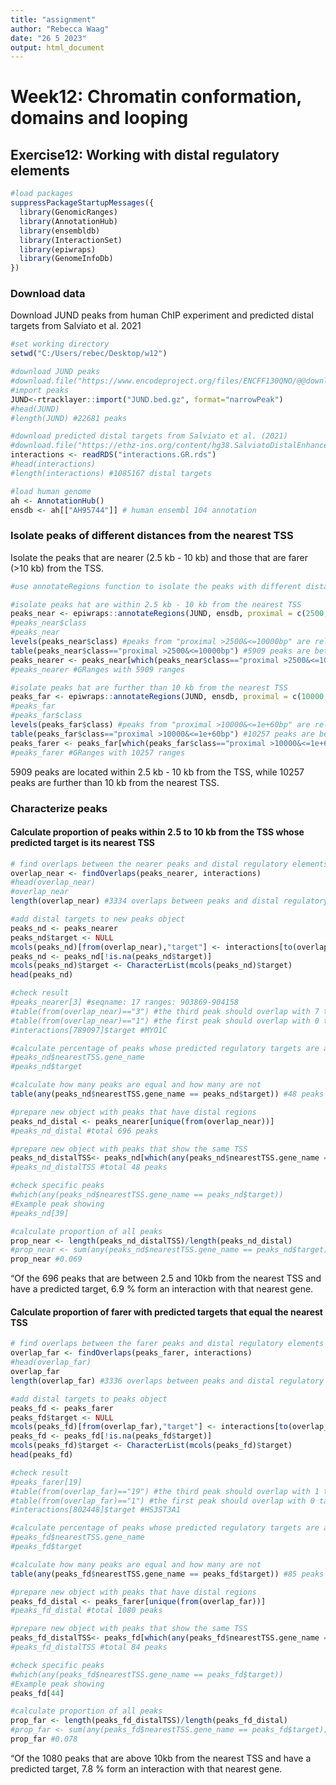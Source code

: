 ---
title: "assignment"
author: "Rebecca Waag"
date: "26 5 2023"
output: html_document
---

# Week12: Chromatin conformation, domains and looping

## Exercise12: Working with distal regulatory elements

```{r}
#load packages
suppressPackageStartupMessages({
  library(GenomicRanges)
  library(AnnotationHub)
  library(ensembldb)
  library(InteractionSet)
  library(epiwraps)
  library(GenomeInfoDb)
})
```

### Download data

Download JUND peaks from human ChIP experiment and predicted distal targets from Salviato et al. 2021

```{r}
#set working directory
setwd("C:/Users/rebec/Desktop/w12")

#download JUND peaks
#download.file("https://www.encodeproject.org/files/ENCFF130QNO/@@download/ENCFF130QNO.bed.gz",dest="JUND.bed.gz")
#import peaks
JUND<-rtracklayer::import("JUND.bed.gz", format="narrowPeak")
#head(JUND)
#length(JUND) #22681 peaks

#download predicted distal targets from Salviato et al. (2021)
#download.file("https://ethz-ins.org/content/hg38.SalviatoDistalEnhancerTargets.GR.rds", "interactions.GR.rds", mode="wb")
interactions <- readRDS("interactions.GR.rds")
#head(interactions)
#length(interactions) #1085167 distal targets
```

```{r}
#load human genome
ah <- AnnotationHub()
ensdb <- ah[["AH95744"]] # human ensembl 104 annotation
```

### Isolate peaks of different distances from the nearest TSS

Isolate the peaks that are nearer (2.5 kb - 10 kb) and those that are farer (>10 kb) from the TSS. 

```{r warning=FALSE}
#use annotateRegions function to isolate the peaks with different distances from TSS

#isolate peaks hat are within 2.5 kb - 10 kb from the nearest TSS
peaks_near <- epiwraps::annotateRegions(JUND, ensdb, proximal = c(2500,10000))
#peaks_near$class
#peaks_near
levels(peaks_near$class) #peaks from "proximal >2500&<=10000bp" are relevant
table(peaks_near$class=="proximal >2500&<=10000bp") #5909 peaks are between 2.5 and 10kb from TSS
peaks_nearer <- peaks_near[which(peaks_near$class=="proximal >2500&<=10000bp")]
#peaks_nearer #GRanges with 5909 ranges

#isolate peaks hat are further than 10 kb from the nearest TSS
peaks_far <- epiwraps::annotateRegions(JUND, ensdb, proximal = c(10000,1e+60))
#peaks_far
#peaks_far$class
levels(peaks_far$class) #peaks from "proximal >10000&<=1e+60bp" are relevant
table(peaks_far$class=="proximal >10000&<=1e+60bp") #10257 peaks are between >10kb frm TSS
peaks_farer <- peaks_far[which(peaks_far$class=="proximal >10000&<=1e+60bp")]
#peaks_farer #GRanges with 10257 ranges

```

5909 peaks are located within 2.5 kb - 10 kb from the TSS, while 10257 peaks are further than 10 kb from the nearest TSS. 

### Characterize peaks

#### Calculate proportion of peaks within 2.5 to 10 kb from the TSS whose predicted target is its nearest TSS

```{r}
# find overlaps between the nearer peaks and distal regulatory elements
overlap_near <- findOverlaps(peaks_nearer, interactions)
#head(overlap_near)
#overlap_near
length(overlap_near) #3334 overlaps between peaks and distal regulatory elements

#add distal targets to new peaks object
peaks_nd <- peaks_nearer
peaks_nd$target <- NULL
mcols(peaks_nd)[from(overlap_near),"target"] <- interactions[to(overlap_near)]$target
peaks_nd <- peaks_nd[!is.na(peaks_nd$target)]
mcols(peaks_nd)$target <- CharacterList(mcols(peaks_nd)$target)
head(peaks_nd)

#check result
#peaks_nearer[3] #seqname: 17 ranges: 903869-904158
#table(from(overlap_near)=="3") #the third peak should overlap with 7 targets
#table(from(overlap_near)=="1") #the first peak should overlap with 0 targets
#interactions[789097]$target #MYO1C
```

```{r}
#calculate percentage of peaks whose predicted regulatory targets are also the nearest TSS
#peaks_nd$nearestTSS.gene_name
#peaks_nd$target

#calculate how many peaks are equal and how many are not
table(any(peaks_nd$nearestTSS.gene_name == peaks_nd$target)) #48 peaks show the same distal target as the nearest TSS

#prepare new object with peaks that have distal regions
peaks_nd_distal <- peaks_nearer[unique(from(overlap_near))]  
#peaks_nd_distal #total 696 peaks

#prepare new object with peaks that show the same TSS
peaks_nd_distalTSS<- peaks_nd[which(any(peaks_nd$nearestTSS.gene_name == peaks_nd$target))]
#peaks_nd_distalTSS #total 48 peaks

#check specific peaks
#which(any(peaks_nd$nearestTSS.gene_name == peaks_nd$target))
#Example peak showing 
#peaks_nd[39]

#calculate proportion of all peaks
prop_near <- length(peaks_nd_distalTSS)/length(peaks_nd_distal)
#prop_near <- sum(any(peaks_nd$nearestTSS.gene_name == peaks_nd$target))/ sum(table(any(peaks_nd$nearestTSS.gene_name == peaks_nd$target))) 
prop_near #0.069
```


“Of the 696 peaks that are between 2.5 and 10kb from the nearest TSS and have a predicted target, 6.9 % form an interaction with that nearest gene. 

#### Calculate proportion of farer with predicted targets that equal the nearest TSS

```{r}
# find overlaps between the farer peaks and distal regulatory elements
overlap_far <- findOverlaps(peaks_farer, interactions)
#head(overlap_far)
overlap_far
length(overlap_far) #3336 overlaps between peaks and distal regulatory elements

#add distal targets to peaks object
peaks_fd <- peaks_farer
peaks_fd$target <- NULL
mcols(peaks_fd)[from(overlap_far),"target"] <- interactions[to(overlap_far)]$target
peaks_fd <- peaks_fd[!is.na(peaks_fd$target)]
mcols(peaks_fd)$target <- CharacterList(mcols(peaks_fd)$target)
head(peaks_fd)

#check result
#peaks_farer[19] 
#table(from(overlap_far)=="19") #the third peak should overlap with 1 target
#table(from(overlap_far)=="1") #the first peak should overlap with 0 targets
#interactions[802448]$target #HS3ST3A1
```

```{r}
#calculate percentage of peaks whose predicted regulatory targets are also the nearest TSS
#peaks_fd$nearestTSS.gene_name
#peaks_fd$target

#calculate how many peaks are equal and how many are not
table(any(peaks_fd$nearestTSS.gene_name == peaks_fd$target)) #85 peaks show the same distal target as the nearest TSS

#prepare new object with peaks that have distal regions
peaks_fd_distal <- peaks_farer[unique(from(overlap_far))]  
#peaks_fd_distal #total 1080 peaks

#prepare new object with peaks that show the same TSS
peaks_fd_distalTSS<- peaks_fd[which(any(peaks_fd$nearestTSS.gene_name == peaks_fd$target))]
#peaks_fd_distalTSS #total 84 peaks

#check specific peaks
#which(any(peaks_fd$nearestTSS.gene_name == peaks_fd$target))
#Example peak showing 
peaks_fd[44]

#calculate proportion of all peaks
prop_far <- length(peaks_fd_distalTSS)/length(peaks_fd_distal)
#prop_far <- sum(any(peaks_fd$nearestTSS.gene_name == peaks_fd$target))/ sum(table(any(peaks_fd$nearestTSS.gene_name == peaks_fd$target))) 
prop_far #0.078
```

“Of the 1080 peaks that are above 10kb from the nearest TSS and have a predicted target, 7.8 % form an interaction with that nearest gene. 

